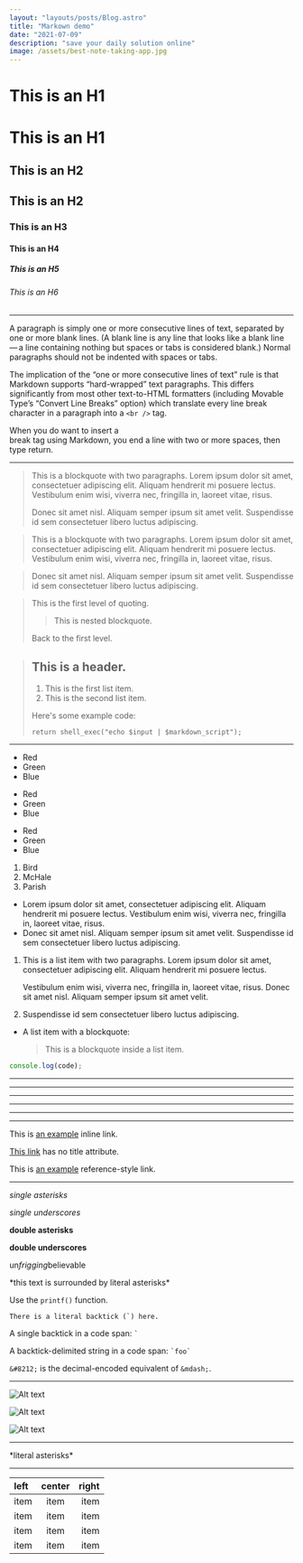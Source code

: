 ```yaml
---
layout: "layouts/posts/Blog.astro"
title: "Markown demo"
date: "2021-07-09"
description: "save your daily solution online"
image: /assets/best-note-taking-app.jpg
---
```


# This is an H1

# This is an H1

## This is an H2

## This is an H2

### This is an H3

#### This is an H4

##### This is an H5

###### This is an H6

---

A paragraph is simply one or more consecutive lines of text, separated by one or more blank lines. (A blank line is any line that looks like a blank line — a line containing nothing but spaces or tabs is considered blank.) Normal paragraphs should not be indented with spaces or tabs.

The implication of the “one or more consecutive lines of text” rule is that Markdown supports “hard-wrapped” text paragraphs. This differs significantly from most other text-to-HTML formatters (including Movable Type’s “Convert Line Breaks” option) which translate every line break character in a paragraph into a `<br />` tag.

When you do want to insert a <br /> break tag using Markdown, you end a line with two or more spaces, then type return.

---

> This is a blockquote with two paragraphs. Lorem ipsum dolor sit amet,
> consectetuer adipiscing elit. Aliquam hendrerit mi posuere lectus.
> Vestibulum enim wisi, viverra nec, fringilla in, laoreet vitae, risus.
>
> Donec sit amet nisl. Aliquam semper ipsum sit amet velit. Suspendisse
> id sem consectetuer libero luctus adipiscing.

> This is a blockquote with two paragraphs. Lorem ipsum dolor sit amet,
> consectetuer adipiscing elit. Aliquam hendrerit mi posuere lectus.
> Vestibulum enim wisi, viverra nec, fringilla in, laoreet vitae, risus.

> Donec sit amet nisl. Aliquam semper ipsum sit amet velit. Suspendisse
> id sem consectetuer libero luctus adipiscing.

> This is the first level of quoting.
>
> > This is nested blockquote.
>
> Back to the first level.

> ## This is a header.
>
> 1.  This is the first list item.
> 2.  This is the second list item.
>
> Here's some example code:
>
>     return shell_exec("echo $input | $markdown_script");

---

- Red
- Green
- Blue

* Red
* Green
* Blue

- Red
- Green
- Blue

1.  Bird
2.  McHale
3.  Parish

- Lorem ipsum dolor sit amet, consectetuer adipiscing elit.
  Aliquam hendrerit mi posuere lectus. Vestibulum enim wisi,
  viverra nec, fringilla in, laoreet vitae, risus.
- Donec sit amet nisl. Aliquam semper ipsum sit amet velit.
  Suspendisse id sem consectetuer libero luctus adipiscing.

1.  This is a list item with two paragraphs. Lorem ipsum dolor
    sit amet, consectetuer adipiscing elit. Aliquam hendrerit
    mi posuere lectus.

    Vestibulum enim wisi, viverra nec, fringilla in, laoreet
    vitae, risus. Donec sit amet nisl. Aliquam semper ipsum
    sit amet velit.

2.  Suspendisse id sem consectetuer libero luctus adipiscing.

- A list item with a blockquote:

  > This is a blockquote
  > inside a list item.

```js
console.log(code);
```

---

---

---

---

---

---

This is [an example](http://example.com/ "Title") inline link.

[This link](http://example.net/) has no title attribute.

This is [an example][id] reference-style link.

[foo]: http://example.com/ "Optional Title Here"
[foo]: http://example.com/ "Optional Title Here"
[foo]: http://example.com/ "Optional Title Here"

---

_single asterisks_

_single underscores_

**double asterisks**

**double underscores**

un*frigging*believable

\*this text is surrounded by literal asterisks\*

Use the `printf()` function.

`` There is a literal backtick (`) here. ``

A single backtick in a code span: `` ` ``

A backtick-delimited string in a code span: `` `foo` ``

`&#8212;` is the decimal-encoded equivalent of `&mdash;`.

---

![Alt text](/path/to/img.jpg)

![Alt text](/path/to/img.jpg "Optional title")

![Alt text][id]

[id]: url/to/image "Optional title attribute"

---

\*literal asterisks\*

---

| left | center | right |
| :--- | :----: | ----: |
| item |  item  |  item |
| item |  item  |  item |
| item |  item  |  item |
| item |  item  |  item |
